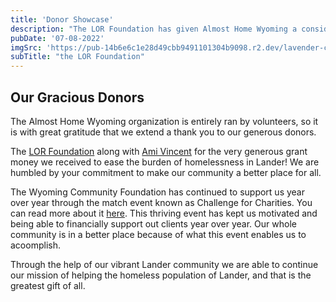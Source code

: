 ```yaml
---
title: 'Donor Showcase'
description: "The LOR Foundation has given Almost Home Wyoming a considerable donation to relieve homelessness in the Lander community"
pubDate: '07-08-2022'
imgSrc: 'https://pub-14b6e6c1e28d49cbb9491101304b9098.r2.dev/lavender-cover.jpg'
subTitle: "the LOR Foundation"
---
```


## Our Gracious Donors
The Almost Home Wyoming organization is entirely ran by volunteers, so it is with great gratitude that we extend a thank you to our generous donors.

The [LOR Foundation](https://lorfoundation.org/) along with [Ami Vincent](https://lorfoundation.org/people/ami-vincent) for the very generous grant money we received to ease the burden of homelessness in Lander!
We are humbled by your commitment to make our community a better place for all.

The Wyoming Community Foundation has continued to support us year over year through the match event known as Challenge for Charities. You can read more about it [here](https://www.landercommunityfoundation.org/challenge-for-charities-overview).
This thriving event has kept us motivated and being able to financially support out clients year over year. Our whole community is in a better place because of what this event enables us to acoomplish.

Through the help of our vibrant Lander community we are able to continue our mission of helping the homeless population of Lander, and that is the greatest gift of all.
